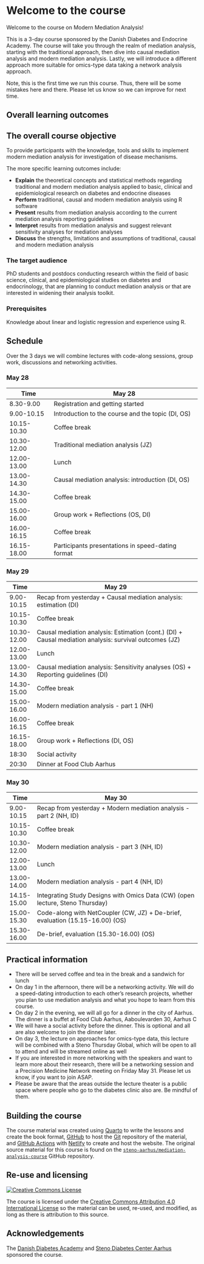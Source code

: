 # Welcome to the course {.unnumbered}

<!-- Daniel 15 min -->

Welcome to the course on Modern Mediation Analysis!

This is a 3-day course sponsored by the Danish Diabetes and Endocrine
Academy. The course will take you through the realm of mediation
analysis, starting with the traditional approach, then dive into causal
mediation analysis and modern mediation analysis. Lastly, we will
introduce a different approach more suitable for omics-type data taking
a network analysis approach.

Note, this is the first time we run this course. Thus, there will be
some mistakes here and there. Please let us know so we can improve for
next time.

## Overall learning outcomes

::: callout-note
## The overall course objective

To provide participants with the knowledge, tools and skills to
implement modern mediation analysis for investigation of disease
mechanisms.
:::

The more specific learning outcomes include:

-   **Explain** the theoretical concepts and statistical methods
    regarding traditional and modern mediation analysis applied to
    basic, clinical and epidemiological research on diabetes and
    endocrine diseases
-   **Perform** traditional, causal and modern mediation analysis using
    R software
-   **Present** results from mediation analysis according to the current
    mediation analysis reporting guidelines
-   **Interpret** results from mediation analysis and suggest relevant
    sensitivity analyses for mediation analyses
-   **Discuss** the strengths, limitations and assumptions of
    traditional, causal and modern mediation analysis

### The target audience

PhD students and postdocs conducting research within the field of basic
science, clinical, and epidemiological studies on diabetes and
endocrinology, that are planning to conduct mediation analysis or that
are interested in widening their analysis toolkit.

### Prerequisites

Knowledge about linear and logistic regression and experience using R.

## Schedule

Over the 3 days we will combine lectures with code-along sessions, group
work, discussions and networking activities.

<!-- notes: less time for estimation for day 2 -->

::: panel-tabset
### May 28

| Time        | May 28                                            |
|-------------|---------------------------------------------------|
| 8.30-9.00   | Registration and getting started                  |
| 9.00-10.15  | Introduction to the course and the topic (DI, OS) |
| 10.15-10.30 | Coffee break                                      |
| 10.30-12.00 | Traditional mediation analysis (JZ)               |
| 12.00-13.00 | Lunch                                             |
| 13.00-14.30 | Causal mediation analysis: introduction (DI, OS)  |
| 14.30-15.00 | Coffee break                                      |
| 15.00-16.00 | Group work + Reflections (OS, DI)                 |
| 16.00-16.15 | Coffee break                                      |
| 16.15-18.00 | Participants presentations in speed-dating format |

### May 29

| Time        | May 29                                                                                                 |
|-------------|--------------------------------------------------------------------------------------------------------|
| 9.00-10.15  | Recap from yesterday + Causal mediation analysis: estimation (DI)                                      |
| 10.15-10.30 | Coffee break                                                                                           |
| 10.30-12.00 | Causal mediation analysis: Estimation (cont.) (DI) + Causal mediation analysis: survival outcomes (JZ) |
| 12.00-13.00 | Lunch                                                                                                  |
| 13.00-14.30 | Causal mediation analysis: Sensitivity analyses (OS) + Reporting guidelines (DI)                       |
| 14.30-15.00 | Coffee break                                                                                           |
| 15.00-16.00 | Modern mediation analysis - part 1 (NH)                                                                |
| 16.00-16.15 | Coffee break                                                                                           |
| 16.15-18.00 | Group work + Reflections (DI, OS)                                                                      |
| 18:30       | Social activity                                                                                        |
| 20:30       | Dinner at Food Club Aarhus                                                                             |

### May 30

| Time        | May 30                                                                        |
|-------------|-------------------------------------------------------------------------------|
| 9.00-10.15  | Recap from yesterday + Modern mediation analysis - part 2 (NH, ID)            |
| 10.15-10.30 | Coffee break                                                                  |
| 10.30-12.00 | Modern mediation analysis - part 3 (NH, ID)                                   |
| 12.00-13.00 | Lunch                                                                         |
| 13.00-14.00 | Modern mediation analysis - part 4 (NH, ID)                                   |
| 14.15-15.00 | Integrating Study Designs with Omics Data (CW) (open lecture, Steno Thursday) |
| 15.00-15.30 | Code-along with NetCoupler (CW, JZ) + De-brief, evaluation (15.15-16.00) (OS) |
| 15.30-16.00 | De-brief, evaluation (15.30-16.00) (OS)                                       |
:::

::: callout-note
## Practical information

-   There will be served coffee and tea in the break and a sandwich for
    lunch
-   On day 1 in the afternoon, there will be a networking activity. We
    will do a speed-dating introduction to each other's research
    projects, whether you plan to use mediation analysis and what you
    hope to learn from this course.
-   On day 2 in the evening, we will all go for a dinner in the city of
    Aarhus. The dinner is a buffet at Food Club Aarhus, Aaboulevarden
    30, Aarhus C
-   We will have a social activity before the dinner. This is optional
    and all are also welcome to join the dinner later.
-   On day 3, the lecture on approaches for omics-type data, this
    lecture will be combined with a Steno Thursday Global, which will be
    open to all to attend and will be streamed online as well
-   If you are interested in more networking with the speakers and want
    to learn more about their research, there will be a networking
    session and a Precision Medicine Network meeting on Friday May 31.
    Please let us know, if you want to join ASAP.
-   Please be aware that the areas outside the lecture theater is a
    public space where people who go to the diabetes clinic also are. Be
    mindful of them.
:::

## Building the course

The course material was created using [Quarto](https://quarto.org/) to
write the lessons and create the book format,
[GitHub](https://github.com/) to host the [Git](https://git-scm.com/)
repository of the material, and [GitHub
Actions](https://github.com/features/actions) with
[Netlify](https://www.netlify.com/) to create and host the website. The
original source material for this course is found on the
[`steno-aarhus/mediation-analysis-course`](https://github.com/steno-aarhus/mediation-analysis-course)
GitHub repository.

## Re-use and licensing {#licensing}

<a rel="license" href="http://creativecommons.org/licenses/by/4.0/"><img src="https://i.creativecommons.org/l/by/4.0/80x15.png" alt="Creative Commons License" style="border-width:0"/></a>

The course is licensed under the [Creative Commons Attribution 4.0
International License](https://creativecommons.org/licenses/by/4.0/) so
the material can be used, re-used, and modified, as long as there is
attribution to this source.

## Acknowledgements

The [Danish Diabetes Academy](https://www.danishdiabetesacademy.dk/) and
[Steno Diabetes Center Aarhus](https://www.stenoaarhus.dk/) sponsored
the course.
